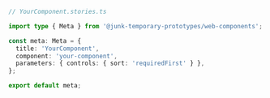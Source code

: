 ```ts
// YourComponent.stories.ts

import type { Meta } from '@junk-temporary-prototypes/web-components';

const meta: Meta = {
  title: 'YourComponent',
  component: 'your-component',
  parameters: { controls: { sort: 'requiredFirst' } },
};

export default meta;
```
